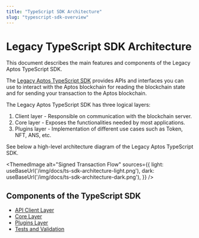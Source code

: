 ```yaml
---
title: "TypeScript SDK Architecture"
slug: "typescript-sdk-overview"
---
```


# Legacy TypeScript SDK Architecture


This document describes the main features and components of the Legacy Aptos TypeScript SDK.

The [Legacy Aptos TypeScript SDK](https://github.com/aptos-labs/aptos-core/tree/main/ecosystem/typescript/sdk) provides APIs and interfaces you can use to interact with the Aptos blockchain for reading the blockchain state and for sending your transaction to the Aptos blockchain.

The Legacy Aptos TypeScript SDK has three logical layers:

1. Client layer - Responsible on communication with the blockchain server.
2. Core layer - Exposes the functionalities needed by most applications.
3. Plugins layer - Implementation of different use cases such as Token, NFT, ANS, etc.

See below a high-level architecture diagram of the Legacy Aptos TypeScript SDK.

<ThemedImage
alt="Signed Transaction Flow"
sources={{
    light: useBaseUrl('/img/docs/ts-sdk-architecture-light.png'),
    dark: useBaseUrl('/img/docs/ts-sdk-architecture-dark.png'),
  }}
/>

## Components of the TypeScript SDK

- [API Client Layer](./sdk-client-layer.mdx)
- [Core Layer](./sdk-core-layer.mdx)
- [Plugins Layer](./sdk-plugins-layer.mdx)
- [Tests and Validation](./sdk-tests.mdx)
